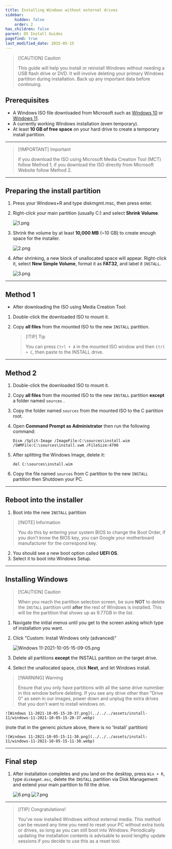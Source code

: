 ```yaml
---
title: Installing Windows without external drives
sidebar:
    hidden: false
    order: 2
has_children: false
parent: OS Install Guides
pagefind: true
last_modified_date: 2025-05-15
---
```


> [!CAUTION] Caution  
>
> This guide will help you install or reinstall Windows without needing a USB flash drive or DVD. It will involve deleting your primary Windows partition during installation. Back up any important data before continuing.

## Prerequisites

* A Windows ISO file downloaded from Microsoft such as [Windows 10](https://www.microsoft.com/software-download/windows10) or [Windows 11](https://www.microsoft.com/software-download/windows11).
* A currently working Windows installation (even temporary).
* At least **10 GB of free space** on your hard drive to create a temporary install partition.

---

> [!IMPORTANT] Important
>
> if you download the ISO using Microsoft Media Creation Tool (MCT) follow Method 1, if you download the ISO directly from Microsoft Website follow Method 2.


---

## Preparing the install partition

1. Press your Windows+R and type diskmgmt.msc, then press enter.
2. Right-click your main partition (usually C:) and select **Shrink Volume**.

    ![1.png](../../../assets/windows-no-external/8.png)

3. Shrink the volume by at least **10,000 MB** (~10 GB) to create enough space for the installer.

    ![2.png](../../../assets/windows-no-external/9.png)

4. After shrinking, a new block of unallocated space will appear. Right-click it, select **New Simple Volume**, format it as **FAT32**, and label it `INSTALL`.

    ![3.png](../../../assets/windows-no-external/10.png)

---

## Method 1

* After downloading the ISO using Media Creation Tool:

1. Double-click the downloaded ISO to mount it.
2. Copy **all files** from the mounted ISO to the new `INSTALL` partition.

    > [!TIP] Tip  
    >
    > You can press `Ctrl + A` in the mounted ISO window and then `Ctrl + C`, then paste to the INSTALL drive.

---

## Method 2

1. Double-click the downloaded ISO to mount it.

2. Copy **all files** from the mounted ISO to the new `INSTALL` partition **except** a folder named `sources` .

3. Copy the folder named `sources` from the mounted ISO to the C partition root. 

4. Open **Command Prompt as Administrator** then run the following command:

    ```Dism /Split-Image /ImageFile:C:\sources\install.wim /SWMFile:C:\sources\install.swm /FileSize:4700```

5. After splitting the Windows Image, delete it:
    
    ```del C:\sources\install.wim```

6. Copy the file named `sources` from C partition to the new `INSTALL` partition then Shutdown your PC. 

---

## Reboot into the installer

1. Boot into the new `INSTALL` partition

> [!NOTE] Information
>
> You do this by entering your system BIOS to change the Boot Order, if you don't know the BIOS key, you can Google your motherboard manufacturer for the correspond key.
2. You should see a new boot option called **UEFI OS**.
3. Select it to boot into Windows Setup.


---

## Installing Windows

> [!CAUTION] Caution
>
> When you reach the partition selection screen, be sure **NOT** to delete the `INSTALL` partition until **after** the rest of Windows is installed. This will be the partition that shows up as 9.77GB in the list.

1. Navigate the initial menus until you get to the screen asking which type of installation you want.
2. Click "Custom: Install Windows only (advanced)"

     ![Windows 11-2021-10-05-15-09-05.png](../../../assets/install-11/windows-11-2021-10-05-15-09-05.webp)


3. Delete all partitions **except** the INSTALL partition on the target drive.
4. Select the unallocated space, click **Next**, and let Windows install.

> [!WARNING] Warning
>
> Ensure that you only have partitions with all the same drive nummber in this window before deleting. If you see any drive other than "Drive 0" as seen in our images, power down and unplug the extra drives that you don't want to install windows on.

    ![Windows 11-2021-10-05-15-20-37.png](../../../assets/install-11/windows-11-2021-10-05-15-20-37.webp)

(note that in the generic picture above, there is no 'Install' partition)

    ![Windows 11-2021-10-05-15-11-30.png](../../../assets/install-11/windows-11-2021-10-05-15-11-30.webp)


---

## Final step

1. After installation completes and you land on the desktop, press `Win + R`, type `diskmgmt.msc`, delete the `INSTALL` partition via Disk Management and extend your main partition to fill the drive.

    ![6.png](../../../assets/windows-no-external/11.png)
    ![7.png](../../../assets/windows-no-external/12.png)

---

> [!TIP] Congratulations!
>
> You’ve now installed Windows without external media. This method can be reused any time you need to reset your PC without extra tools or drives, so long as you can still boot into Windows. Periodically updating the installation contents is advisable to avoid lengthy update sessions if you decide to use this as a reset tool.

